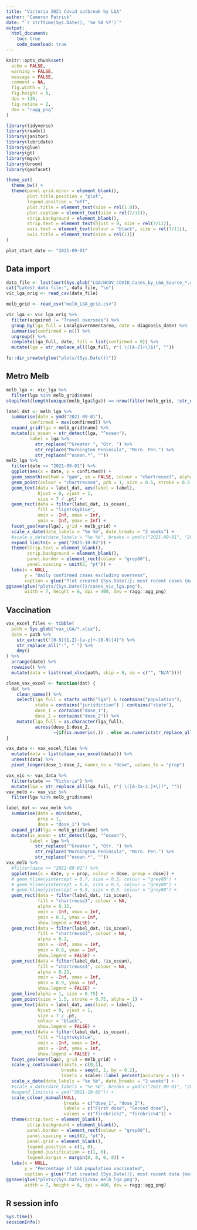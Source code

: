 ```yaml
---
title: "Victoria 2021 Covid outbreak by LGA"
author: "Cameron Patrick"
date: "`r strftime(Sys.Date(), '%e %B %Y')`"
output: 
  html_document:
    toc: true
    code_download: true
---
```


```r
knitr::opts_chunk$set(
  echo = FALSE,
  warning = FALSE,
  message = FALSE,
  comment = NA,
  fig.width = 7,
  fig.height = 6,
  dpi = 130,
  fig.retina = 2,
  dev = "ragg_png"
)
```

```r
library(tidyverse)
library(readxl)
library(janitor)
library(lubridate)
library(glue)
library(gt)
library(mgcv)
library(broom)
library(geofacet)
```

```r
theme_set(
  theme_bw() +
  theme(panel.grid.minor = element_blank(),
        plot.title.position = "plot",
        legend.position = "off",
        plot.title = element_text(size = rel(1.0)),
        plot.caption = element_text(size = rel(7/11)),
        strip.background = element_blank(),
        strip.text = element_text(hjust = 0, size = rel(7/11)),
        axis.text = element_text(colour = "black", size = rel(7/11)),
        axis.title = element_text(size = rel(1)))
)
```

```r
plot_start_date <- "2021-09-01"
```

## Data import

```r
data_file <- last(sort(Sys.glob("LGA/NCOV_COVID_Cases_by_LGA_Source_*.csv")))
cat("Latest data file:", data_file, "\n")
vic_lga_orig <- read_csv(data_file)
```

```r
melb_grid <- read_csv("melb_LGA_grid.csv")
```

```r
vic_lga <- vic_lga_orig %>%
  filter(acquired != "Travel overseas") %>%
  group_by(lga_full = Localgovernmentarea, date = diagnosis_date) %>%
  summarise(confirmed = n()) %>%
  ungroup() %>%
  complete(lga_full, date, fill = list(confirmed = 0)) %>%
  mutate(lga = str_replace_all(lga_full, r"( \([A-Z]+\)$)", ""))
```

```r
fs::dir_create(glue("plots/{Sys.Date()}"))
```


## Metro Melb



```r
melb_lga <- vic_lga %>%
  filter(lga %in% melb_grid$name)
stopifnot(length(unique(melb_lga$lga)) == nrow(filter(melb_grid, !str_detect(name, "^ocean"))))
```

```r
label_dat <- melb_lga %>%
  summarise(date = ymd("2021-09-01"),
         confirmed = max(confirmed)) %>%
  expand_grid(lga = melb_grid$name) %>%
  mutate(is_ocean = str_detect(lga, "^ocean"),
         label = lga %>%
           str_replace("^Greater ", "Gtr. ") %>%
           str_replace("Mornington Peninsula", "Morn. Pen.") %>%
           str_replace("^ocean.*", ""))
melb_lga %>%
  filter(date >= "2021-09-01") %>%
  ggplot(aes(x = date, y = confirmed)) +
  geom_smooth(method = "gam", se = FALSE, colour = "chartreuse3", alpha = 0.3) +
  geom_point(colour = "chartreuse4", pch = 1, size = 0.5, stroke = 0.5, alpha = 1) +
  geom_text(data = label_dat, aes(label = label),
            hjust = 0, vjust = 1,
            size = 7 / .pt) +
  geom_rect(data = filter(label_dat, is_ocean),
            fill = "lightskyblue", 
            xmin = -Inf, xmax = Inf,
            ymin = -Inf, ymax = Inf) +
  facet_geo(vars(lga), grid = melb_grid) +
  scale_x_date(date_labels = "%e %b", date_breaks = "2 weeks") +
  #scale_x_date(date_labels = "%e %b", breaks = ymd(c("2021-09-01", "2021-09-15", "2021-10-01"))) +
  expand_limits(x = ymd("2021-10-02")) +
  theme(strip.text = element_blank(),
        strip.background = element_blank(),
        panel.border = element_rect(colour = "grey60"),
        panel.spacing = unit(2, "pt")) +
  labs(x = NULL, 
       y = "Daily confirmed cases excluding overseas",
       caption = glue("Plot created {Sys.Date()}; most recent cases {max(melb_lga$date)}. Data: Vic DHHS. Code: github.com/cmrnp/armchair-covid"))
ggsave(glue("plots/{Sys.Date()}/cases_vic_lga.png"),
       width = 7, height = 6, dpi = 400, dev = ragg::agg_png)
```





## Vaccination

```r
vax_excel_files <- tibble(
  path = Sys.glob("vax_LGA/*.xlsx"),
  date = path %>%
    str_extract("[0-9]{1,2}-[a-z]+-[0-9]{4}") %>%
    str_replace_all("-", " ") %>%
    dmy()
) %>%
  arrange(date) %>%
  rowwise() %>%
  mutate(data = list(read_xlsx(path, skip = 8, na = c("", "N/A"))))
```

```r
clean_vax_excel <- function(dat) {
  dat %>%
    clean_names() %>%
    select(lga_full = starts_with("lga") & !contains("population"),
           state = contains("jurisdiction") | contains("state"),
           dose_1 = contains("dose_1"),
           dose_2 = contains("dose_2")) %>%
    mutate(lga_full = as.character(lga_full), 
           across(dose_1:dose_2,
                  ~{if(is.numeric(.)) . else as.numeric(str_replace_all(., "[%>]", ""))/100}))
}
```

```r
vax_data <- vax_excel_files %>%
  mutate(data = list(clean_vax_excel(data))) %>%
  unnest(data) %>%
  pivot_longer(dose_1:dose_2, names_to = "dose", values_to = "prop")

vax_vic <- vax_data %>% 
  filter(state == "Victoria") %>%
  mutate(lga = str_replace_all(lga_full, r"( \([A-Za-z.]+\))", ""))
vax_melb <- vax_vic %>%
  filter(lga %in% melb_grid$name)
```

```r
label_dat <- vax_melb %>%
  summarise(date = min(date),
            prop = 1,
            dose = "dose_1") %>%
  expand_grid(lga = melb_grid$name) %>%
  mutate(is_ocean = str_detect(lga, "^ocean"),
         label = lga %>%
           str_replace("^Greater ", "Gtr. ") %>%
           str_replace("Mornington Peninsula", "Morn. Pen.") %>%
           str_replace("^ocean.*", ""))
vax_melb %>%
  #filter(date >= "2021-09-01") %>%
  ggplot(aes(x = date, y = prop, colour = dose, group = dose)) +
  # geom_hline(yintercept = 0.7, size = 0.5, colour = "grey80") +
  # geom_hline(yintercept = 0.8, size = 0.5, colour = "grey80") +
  # geom_hline(yintercept = 0.9, size = 0.5, colour = "grey80") +
  geom_rect(data = filter(label_dat, !is_ocean),
            fill = "chartreuse3", colour = NA,
            alpha = 0.15,
            xmin = -Inf, xmax = Inf,
            ymin = 0.7, ymax = Inf,
            show.legend = FALSE) +
  geom_rect(data = filter(label_dat, !is_ocean),
            fill = "chartreuse3", colour = NA,
            alpha = 0.2,
            xmin = -Inf, xmax = Inf,
            ymin = 0.8, ymax = Inf,
            show.legend = FALSE) +
  geom_rect(data = filter(label_dat, !is_ocean),
            fill = "chartreuse3", colour = NA,
            alpha = 0.25,
            xmin = -Inf, xmax = Inf,
            ymin = 0.9, ymax = Inf,
            show.legend = FALSE) +
  geom_line(alpha = 1, size = 0.75) +
  geom_point(size = 1.5, stroke = 0.75, alpha = 1) +
  geom_text(data = label_dat, aes(label = label),
            hjust = 0, vjust = 1,
            size = 7 / .pt,
            colour = "black",
            show.legend = FALSE) +
  geom_rect(data = filter(label_dat, is_ocean),
            fill = "lightskyblue", 
            xmin = -Inf, xmax = Inf,
            ymin = -Inf, ymax = Inf,
            show.legend = FALSE) +
  facet_geo(vars(lga), grid = melb_grid) +
  scale_y_continuous(limits = c(0,1),
                     breaks = seq(0, 1, by = 0.2),
                     labels = scales::label_percent(accuracy = 1)) +
  scale_x_date(date_labels = "%e %b", date_breaks = "2 weeks") +
  #scale_x_date(date_labels = "%e %b", breaks = ymd(c("2021-09-01", "2021-09-15", "2021-10-01"))) +
  #expand_limits(x = ymd("2021-10-02")) +
  scale_colour_manual(NULL,
                      breaks = c("dose_1", "dose_2"),
                      labels = c("First dose", "Second dose"),
                      values = c("firebrick2", "firebrick4")) +
  theme(strip.text = element_blank(),
        strip.background = element_blank(),
        panel.border = element_rect(colour = "grey60"),
        panel.spacing = unit(2, "pt"),
        panel.grid = element_blank(),
        legend.position = c(1, 0),
        legend.justification = c(1, 0),
        legend.margin = margin(0, 0, 0, 0)) +
  labs(x = NULL, 
       y = "Percentage of LGA population vaccinated",
       caption = glue("Plot created {Sys.Date()}; most recent data {max(vax_melb$date)}. Data: Australian Dept of Health. Code: github.com/cmrnp/armchair-covid"))
ggsave(glue("plots/{Sys.Date()}/vax_melb_lga.png"),
       width = 7, height = 6, dpi = 400, dev = ragg::agg_png)

```

## R session info

```r
Sys.time()
sessionInfo()
```

